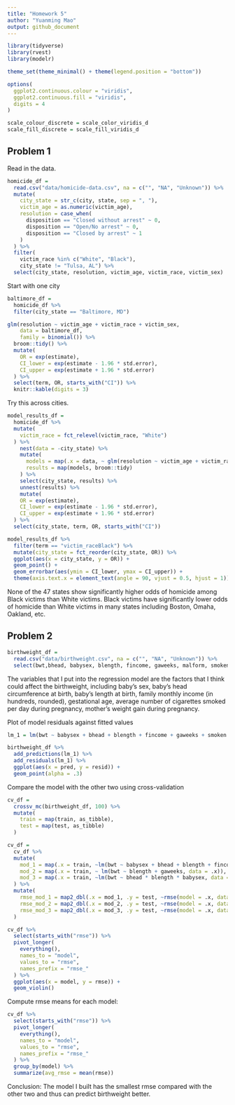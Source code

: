 ```yaml
---
title: "Homework 5"
author: "Yuanming Mao"
output: github_document
---
```


```r
library(tidyverse)
library(rvest)
library(modelr)

theme_set(theme_minimal() + theme(legend.position = "bottom"))

options(
  ggplot2.continuous.colour = "viridis",
  ggplot2.continuous.fill = "viridis",
  digits = 4
)

scale_colour_discrete = scale_color_viridis_d
scale_fill_discrete = scale_fill_viridis_d

```

## Problem 1

Read in the data.

```r
homicide_df = 
  read.csv("data/homicide-data.csv", na = c("", "NA", "Unknown")) %>% 
  mutate(
    city_state = str_c(city, state, sep = ", "),
    victim_age = as.numeric(victim_age),
    resolution = case_when(
      disposition == "Closed without arrest" ~ 0,
      disposition == "Open/No arrest" ~ 0,
      disposition == "Closed by arrest" ~ 1
    )
  ) %>% 
  filter(
    victim_race %in% c("White", "Black"),
    city_state != "Tulsa, AL") %>% 
  select(city_state, resolution, victim_age, victim_race, victim_sex)
```

Start with one city

```r
baltimore_df = 
  homicide_df %>% 
  filter(city_state == "Baltimore, MD")

glm(resolution ~ victim_age + victim_race + victim_sex, 
    data = baltimore_df,
    family = binomial()) %>% 
  broom::tidy() %>% 
  mutate(
    OR = exp(estimate),
    CI_lower = exp(estimate - 1.96 * std.error),
    CI_upper = exp(estimate + 1.96 * std.error)
  ) %>% 
  select(term, OR, starts_with("CI")) %>% 
  knitr::kable(digits = 3)
```

Try this across cities.

```r
model_results_df = 
  homicide_df %>%
  mutate(
    victim_race = fct_relevel(victim_race, "White")
  ) %>% 
    nest(data = -city_state) %>% 
    mutate(
      models = map(.x = data, ~ glm(resolution ~ victim_age + victim_race + victim_sex, data = .x, family =   binomial())),
      results = map(models, broom::tidy)
    ) %>% 
    select(city_state, results) %>% 
    unnest(results) %>% 
    mutate(
    OR = exp(estimate),
    CI_lower = exp(estimate - 1.96 * std.error),
    CI_upper = exp(estimate + 1.96 * std.error)
  ) %>% 
  select(city_state, term, OR, starts_with("CI"))
```

```r
model_results_df %>% 
  filter(term == "victim_raceBlack") %>% 
  mutate(city_state = fct_reorder(city_state, OR)) %>% 
  ggplot(aes(x = city_state, y = OR)) +
  geom_point() +
  geom_errorbar(aes(ymin = CI_lower, ymax = CI_upper)) +
  theme(axis.text.x = element_text(angle = 90, vjust = 0.5, hjust = 1))
```

None of the 47 states show significantly higher odds of homicide among Black victims than White victims. Black victims have significantly lower odds of homicide than White victims in many states including Boston, Omaha, Oakland, etc.

## Problem 2 

```r
birthweight_df = 
  read.csv("data/birthweight.csv", na = c("", "NA", "Unknown")) %>% 
  select(bwt,bhead, babysex, blength, fincome, gaweeks, malform, smoken, wtgain)

```

The variables that I put into the regression model are the factors that I think could affect the birthweight, including baby’s sex, baby’s head circumference at birth, baby’s length at birth, family monthly income (in hundreds, rounded), gestational age, average number of cigarettes smoked per day during pregnancy, mother’s weight gain during pregnancy.

Plot of model residuals against fitted values 

```r
lm_1 = lm(bwt ~ babysex + bhead + blength + fincome + gaweeks + smoken + wtgain, data = birthweight_df)

birthweight_df %>% 
  add_predictions(lm_1) %>%
  add_residuals(lm_1) %>% 
  ggplot(aes(x = pred, y = resid)) +
  geom_point(alpha = .3)
```

Compare the model with the other two using cross-validation

```r
cv_df = 
  crossv_mc(birthweight_df, 100) %>% 
  mutate(
    train = map(train, as_tibble),
    test = map(test, as_tibble)
  )

cv_df = 
  cv_df %>% 
  mutate(
    mod_1 = map(.x = train, ~lm(bwt ~ babysex + bhead + blength + fincome + gaweeks + smoken + wtgain, data = .x)),
    mod_2 = map(.x = train, ~ lm(bwt ~ blength + gaweeks, data = .x)),
    mod_3 = map(.x = train, ~lm(bwt ~ bhead * blength * babysex, data = .x))
  ) %>% 
  mutate(
    rmse_mod_1 = map2_dbl(.x = mod_1, .y = test, ~rmse(model = .x, data = .y)),
    rmse_mod_2 = map2_dbl(.x = mod_2, .y = test, ~rmse(model = .x, data = .y)),
    rmse_mod_3 = map2_dbl(.x = mod_3, .y = test, ~rmse(model = .x, data = .y))
  )

cv_df %>% 
  select(starts_with("rmse")) %>% 
  pivot_longer(
    everything(),
    names_to = "model",
    values_to = "rmse",
    names_prefix = "rmse_"
  ) %>% 
  ggplot(aes(x = model, y = rmse)) +
  geom_violin()

```

Compute rmse means for each model:

```r
cv_df %>% 
  select(starts_with("rmse")) %>% 
  pivot_longer(
    everything(),
    names_to = "model",
    values_to = "rmse",
    names_prefix = "rmse_"
  ) %>% 
  group_by(model) %>% 
  summarize(avg_rmse = mean(rmse))
```

Conclusion: The model I built has the smallest rmse compared with the other two and thus can predict birthweight better.

